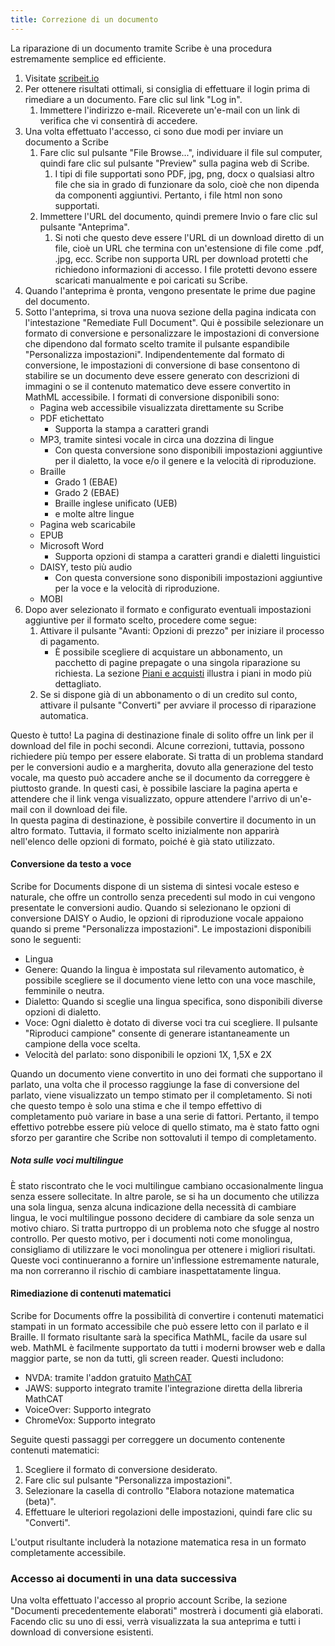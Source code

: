 ```yaml
---
title: Correzione di un documento
---
```



La riparazione di un documento tramite Scribe è una procedura estremamente semplice ed efficiente.
1. Visitate [scribeit.io](https://scribeit.io)
1. Per ottenere risultati ottimali, si consiglia di effettuare il login prima di rimediare a un documento. Fare clic sul link "Log in".
    1. Immettere l'indirizzo e-mail. Riceverete un'e-mail con un link di verifica che vi consentirà di accedere.
1. Una volta effettuato l'accesso, ci sono due modi per inviare un documento a Scribe
    1. Fare clic sul pulsante "File Browse...", individuare il file sul computer, quindi fare clic sul pulsante "Preview" sulla pagina web di Scribe.
        1. I tipi di file supportati sono PDF, jpg, png, docx o qualsiasi altro file che sia in grado di funzionare da solo, cioè che non dipenda da componenti aggiuntivi. Pertanto, i file html non sono supportati.
    1. Immettere l'URL del documento, quindi premere Invio o fare clic sul pulsante "Anteprima".
        1. Si noti che questo deve essere l'URL di un download diretto di un file, cioè un URL che termina con un'estensione di file come .pdf, .jpg, ecc. Scribe non supporta URL per download protetti che richiedono informazioni di accesso. I file protetti devono essere scaricati manualmente e poi caricati su Scribe.
1. Quando l'anteprima è pronta, vengono presentate le prime due pagine del documento.
1. Sotto l'anteprima, si trova una nuova sezione della pagina indicata con l'intestazione "Remediate Full Document". Qui è possibile selezionare un formato di conversione e personalizzare le impostazioni di conversione che dipendono dal formato scelto tramite il pulsante espandibile "Personalizza impostazioni". Indipendentemente dal formato di conversione, le impostazioni di conversione di base consentono di stabilire se un documento deve essere generato con descrizioni di immagini o se il contenuto matematico deve essere convertito in MathML accessibile. I formati di conversione disponibili sono:
    * Pagina web accessibile visualizzata direttamente su Scribe
    * PDF etichettato
        * Supporta la stampa a caratteri grandi
    * MP3, tramite sintesi vocale in circa una dozzina di lingue
        * Con questa conversione sono disponibili impostazioni aggiuntive per il dialetto, la voce e/o il genere e la velocità di riproduzione.
    * Braille
        * Grado 1 (EBAE)
        * Grado 2 (EBAE)
        * Braille inglese unificato (UEB)
        * e molte altre lingue
    * Pagina web scaricabile
    * EPUB
    * Microsoft Word
        * Supporta opzioni di stampa a caratteri grandi e dialetti linguistici
    * DAISY, testo più audio
        * Con questa conversione sono disponibili impostazioni aggiuntive per la voce e la velocità di riproduzione.
    * MOBI
1. Dopo aver selezionato il formato e configurato eventuali impostazioni aggiuntive per il formato scelto, procedere come segue:
    1. Attivare il pulsante "Avanti: Opzioni di prezzo" per iniziare il processo di pagamento.
        * È possibile scegliere di acquistare un abbonamento, un pacchetto di pagine prepagate o una singola riparazione su richiesta. La sezione [Piani e acquisti](../piani) illustra i piani in modo più dettagliato.
    1. Se si dispone già di un abbonamento o di un credito sul conto, attivare il pulsante "Converti" per avviare il processo di riparazione automatica. 

Questo è tutto! La pagina di destinazione finale di solito offre un link per il download del file in pochi secondi. Alcune correzioni, tuttavia, possono richiedere più tempo per essere elaborate. Si tratta di un problema standard per le conversioni audio e a margherita, dovuto alla generazione del testo vocale, ma questo può accadere anche se il documento da correggere è piuttosto grande. In questi casi, è possibile lasciare la pagina aperta e attendere che il link venga visualizzato, oppure attendere l'arrivo di un'e-mail con il download dei file.  
In questa pagina di destinazione, è possibile convertire il documento in un altro formato. Tuttavia, il formato scelto inizialmente non apparirà nell'elenco delle opzioni di formato, poiché è già stato utilizzato.

#### Conversione da testo a voce

Scribe for Documents dispone di un sistema di sintesi vocale esteso e naturale, che offre un controllo senza precedenti sul modo in cui vengono presentate le conversioni audio. Quando si selezionano le opzioni di conversione DAISY o Audio, le opzioni di riproduzione vocale appaiono quando si preme "Personalizza impostazioni".
Le impostazioni disponibili sono le seguenti:
* Lingua
* Genere: Quando la lingua è impostata sul rilevamento automatico, è possibile scegliere se il documento viene letto con una voce maschile, femminile o neutra.
* Dialetto: Quando si sceglie una lingua specifica, sono disponibili diverse opzioni di dialetto.
* Voce: Ogni dialetto è dotato di diverse voci tra cui scegliere. Il pulsante "Riproduci campione" consente di generare istantaneamente un campione della voce scelta.
* Velocità del parlato: sono disponibili le opzioni 1X, 1,5X e 2X

Quando un documento viene convertito in uno dei formati che supportano il parlato, una volta che il processo raggiunge la fase di conversione del parlato, viene visualizzato un tempo stimato per il completamento. Si noti che questo tempo è solo una stima e che il tempo effettivo di completamento può variare in base a una serie di fattori. Pertanto, il tempo effettivo potrebbe essere più veloce di quello stimato, ma è stato fatto ogni sforzo per garantire che Scribe non sottovaluti il tempo di completamento.

##### Nota sulle voci multilingue

È stato riscontrato che le voci multilingue cambiano occasionalmente lingua senza essere sollecitate. In altre parole, se si ha un documento che utilizza una sola lingua, senza alcuna indicazione della necessità di cambiare lingua, le voci multilingue possono decidere di cambiare da sole senza un motivo chiaro. Si tratta purtroppo di un problema noto che sfugge al nostro controllo. Per questo motivo, per i documenti noti come monolingua, consigliamo di utilizzare le voci monolingua per ottenere i migliori risultati. Queste voci continueranno a fornire un'inflessione estremamente naturale, ma non correranno il rischio di cambiare inaspettatamente lingua.

#### Rimediazione di contenuti matematici

Scribe for Documents offre la possibilità di convertire i contenuti matematici stampati in un formato accessibile che può essere letto con il parlato e il Braille. Il formato risultante sarà la specifica MathML, facile da usare sul web. MathML è facilmente supportato da tutti i moderni browser web e dalla maggior parte, se non da tutti, gli screen reader. Questi includono:
* NVDA: tramite l'addon gratuito [MathCAT](https://addons.nvda-project.org/addons/MathCAT.en.html)
* JAWS: supporto integrato tramite l'integrazione diretta della libreria MathCAT
* VoiceOver: Supporto integrato
* ChromeVox: Supporto integrato

Seguite questi passaggi per correggere un documento contenente contenuti matematici:
1. Scegliere il formato di conversione desiderato.
1. Fare clic sul pulsante "Personalizza impostazioni".
1. Selezionare la casella di controllo "Elabora notazione matematica (beta)".
1. Effettuare le ulteriori regolazioni delle impostazioni, quindi fare clic su "Converti".

L'output risultante includerà la notazione matematica resa in un formato completamente accessibile.

### Accesso ai documenti in una data successiva

Una volta effettuato l'accesso al proprio account Scribe, la sezione "Documenti precedentemente elaborati" mostrerà i documenti già elaborati. Facendo clic su uno di essi, verrà visualizzata la sua anteprima e tutti i download di conversione esistenti.